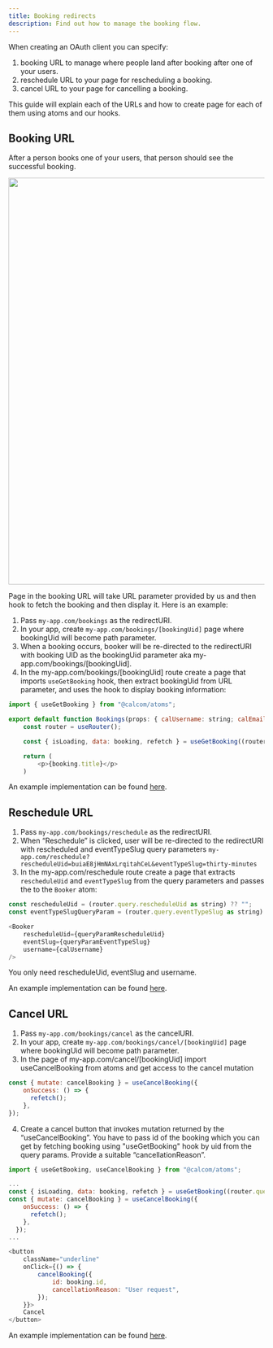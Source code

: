 ```yaml
---
title: Booking redirects
description: Find out how to manage the booking flow.
---
```


When creating an OAuth client you can specify:
1. booking URL to manage where people land after booking after one of your users.
2. reschedule URL to your page for rescheduling a booking.
3. cancel URL to your page for cancelling a booking.

This guide will explain each of the URLs and how to create page for each of them using atoms and our hooks.

## Booking URL

After a person books one of your users, that person should see the successful booking.

<img src="/images/booking-page.png" width="800" height="800" />

Page in the booking URL will take URL parameter provided by us and then hook to fetch the booking and then display it. Here is an example:

1. Pass `my-app.com/bookings` as the redirectURI.
2. In your app, create `my-app.com/bookings/[bookingUid]` page where bookingUid will become path parameter.
3. When a booking occurs, booker will be re-directed to the redirectURI with booking UID as the bookingUid parameter aka my-app.com/bookings/[bookingUid].
4. In the my-app.com/bookings/[bookingUid] route create a page that imports `useGetBooking` hook, then extract bookingUid from URL parameter, and uses the hook to display booking information:

```js
import { useGetBooking } from "@calcom/atoms";

export default function Bookings(props: { calUsername: string; calEmail: string }) {
    const router = useRouter();

    const { isLoading, data: booking, refetch } = useGetBooking((router.query.bookingUid as string) ?? "");

    return (
        <p>{booking.title}</p>
    )
```

An example implementation can be found [here](https://github.com/calcom/cal.com/blob/main/packages/platform/examples/base/src/pages/%5BbookingUid%5D.tsx).

## Reschedule URL

1. Pass `my-app.com/bookings/reschedule` as the redirectURI.
2. When “Reschedule” is clicked, user will be re-directed to the redirectURI with rescheduled and eventTypeSlug query parameters `my-app.com/reschedule?rescheduleUid=buiaE8jHmNAxLrqitahCeL&eventTypeSlug=thirty-minutes`
3. In the my-app.com/reschedule route create a page that extracts `rescheduleUid` and `eventTypeSlug` from the query parameters and passes the to the `Booker` atom:

```js
const rescheduleUid = (router.query.rescheduleUid as string) ?? "";
const eventTypeSlugQueryParam = (router.query.eventTypeSlug as string) ?? "";

<Booker
    rescheduleUid={queryParamRescheduleUid}
    eventSlug={queryParamEventTypeSlug}
    username={calUsername}
/>
```

You only need rescheduleUid, eventSlug and username.

An example implementation can be found [here](https://github.com/calcom/cal.com/blob/main/packages/platform/examples/base/src/pages/booking.tsx).

## Cancel URL

1. Pass `my-app.com/bookings/cancel` as the cancelURI.
2. In your app, create `my-app.com/bookings/cancel/[bookingUid]` page where bookingUid will become path parameter.
3. In the page of my-app.com/cancel/[bookingUid] import useCancelBooking from atoms and get access to the cancel mutation

```js
const { mutate: cancelBooking } = useCancelBooking({
    onSuccess: () => {
      refetch();
    },
});
```

4. Create a cancel button that invokes mutation returned by the “useCancelBooking”. You have to pass id of the booking which you can get by fetching booking using "useGetBooking" hook by uid from the query params. Provide a suitable “cancellationReason”.

```js
import { useGetBooking, useCancelBooking } from "@calcom/atoms";

...
const { isLoading, data: booking, refetch } = useGetBooking((router.query.bookingUid as string) ?? "");
const { mutate: cancelBooking } = useCancelBooking({
    onSuccess: () => {
      refetch();
    },
  });
...

<button
    className="underline"
    onClick={() => {
        cancelBooking({
            id: booking.id,
            cancellationReason: "User request",
        });
    }}>
    Cancel
</button>
```

An example implementation can be found [here](https://github.com/calcom/cal.com/blob/main/packages/platform/examples/base/src/pages/booking.tsx).
